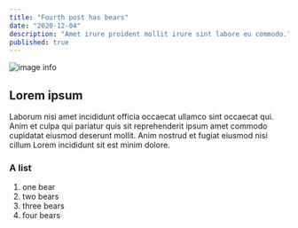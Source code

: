 ```yaml
---
title: "Fourth post has bears"
date: "2020-12-04"
description: "Amet irure proident mollit irure sint labore eu commodo."
published: true
---
```

![image info](./pictures/image.png)

## Lorem ipsum

Laborum nisi amet incididunt officia occaecat ullamco sint occaecat qui. Anim et culpa qui pariatur quis sit reprehenderit ipsum amet commodo cupidatat eiusmod deserunt mollit. Anim nostrud et fugiat eiusmod nisi cillum Lorem incididunt sit est minim dolore.
 

### A list
1.  one bear
2.  two bears
3.  three bears
4.  four bears
